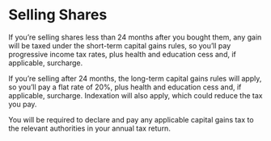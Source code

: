 # Selling Shares

If you’re selling shares less than 24 months after you bought them, any gain will be taxed under the short-term capital gains rules, so you’ll pay progressive income tax rates, plus health and education cess and, if applicable, surcharge.

If you’re selling after 24 months, the long-term capital gains rules will apply, so you’ll pay a flat rate of 20%, plus health and education cess and, if applicable, surcharge. Indexation will also apply, which could reduce the tax you pay.

You will be required to declare and pay any applicable capital gains tax to the relevant authorities in your annual tax return.